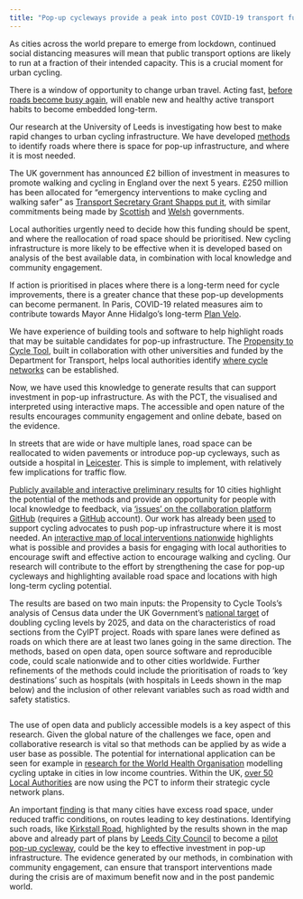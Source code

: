 ```yaml
---
title: "Pop-up cycleways provide a peak into post COVID-19 transport futures"
---
```

As cities across the world prepare to emerge from lockdown, continued social distancing measures will mean that public transport options are likely to run at a fraction of their intended capacity. This is a crucial moment for urban cycling. 

There is a window of opportunity to change urban travel. Acting fast, [before roads become busy again](https://www.forbes.com/sites/carltonreid/2020/05/07/car-traffic-rise-of-11-shows-urgent-need-for-pop-ups-to-protect-cyclists-and-pedestrians/amp/), will enable new and healthy active transport habits to become embedded long-term.

Our research at the University of Leeds is investigating how best to make rapid changes to urban cycling infrastructure. We have developed [methods](https://osf.io/7wjb6) to identify roads where there is space for pop-up infrastructure, and where it is most needed. 

The UK government has announced £2 billion of investment in measures to promote walking and cycling in England over the next 5 years. £250 million has been allocated for "emergency interventions to make cycling and walking safer" as [Transport Secretary Grant Shapps put it](https://www.gov.uk/government/speeches/transport-secretarys-statement-on-coronavirus-covid-19-9-may-2020), with similar commitments being made by [Scottish](https://www.transport.gov.scot/news/10-million-to-support-pop-up-active-travel-infrastructure/) and [Welsh](https://gov.wales/councils-challenged-change-wales-transport-environment-during-coronavirus-lockdown) governments. 

<tc-read-more id="137909"></tc-read-more>

Local authorities urgently need to decide how this funding should be spent, and where the reallocation of road space should be prioritised. New cycling infrastructure is more likely to be effective when it is developed based on analysis of the best available data, in combination with local knowledge and community engagement.

<tweet url="https://twitter.com/laura_laker/status/1257660564098162689" />

If action is prioritised in places where there is a long-term need for cycle improvements, there is a greater chance that these pop-up developments can become permanent. In Paris, COVID-19 related measures aim to contribute towards Mayor Anne Hidalgo's long-term [Plan Velo](https://www.curbed.com/2020/1/15/21065343/bike-paris-cycling-anne-hidalgo).

We have experience of building tools and software to help highlight roads that may be suitable candidates for pop-up infrastructure. The [Propensity to Cycle Tool](https://www.pct.bike/), built in collaboration with other universities and funded by the Department for Transport, helps local authorities identify [where cycle networks](https://npct.github.io/pct-shiny/regions_www/www/static/03d_other_reports/2019-use-of-pct-report.pdf) can be established. 

Now, we have used this knowledge to generate results that can support investment in pop-up infrastructure. As with the PCT, the visualised and interpreted using interactive maps. The accessible and open nature of the results encourages community engagement and online debate, based on the evidence. 

<tweet url="https://twitter.com/robinlovelace/status/1258411769682366466" />

In streets that are wide or have multiple lanes, road space can be reallocated to widen pavements or introduce pop-up cycleways, such as outside a hospital in [Leicester](https://www.leicestermercury.co.uk/news/leicester-news/light-lockdown-traffic-leicester-allows-4083625). This is simple to implement,  with relatively few implications for traffic flow. 

[Publicly available and interactive preliminary results](https://cyipt.github.io/popupCycleways/) for 10 cities highlight the potential of the methods and provide an opportunity for people with local knowledge to feedback, via ['issues' on the collaboration platform GitHub](https://github.com/cyipt/popupCycleways/issues) (requires a [GitHub](https://github.com/) account). Our work has already been [used](https://www.cyclinguk.org/press-release/100-miles-pop-cycle-lanes-could-enable-millions-cycle-safely-post-lockdown) to support cycling advocates to push pop-up infrastructure where it is most needed. An [interactive map of local interventions nationwide](https://www.cyclinguk.org/covid-19-safe-space-social-distancing) highlights what is possible and provides a basis for engaging with local authorities to encourage swift and effective action to encourage walking and cycling. Our research will contribute to the effort by strengthening the case for pop-up cycleways and highlighting available road space and locations with high long-term cycling potential.

The results are based on two main inputs: the Propensity to Cycle Tools's analysis of Census data under the UK Government’s [national target](https://www.gov.uk/government/publications/cycling-and-walking-investment-strategy) of doubling cycling levels by 2025, and data on the characteristics of road sections from the CyIPT project. Roads with spare lanes were defined as roads on which there are at least two lanes going in the same direction. The methods, based on open data, open source software and reproducible code, could scale nationwide and to other cities worldwide. Further refinements of the methods could include the prioritisation of roads to 'key destinations' such as hospitals (with hospitals in Leeds shown in the map below) and the inclusion of other relevant variables such as road width and safety statistics.

<image id="334113" align="centre" caption="Roads in Leeds with at least one spare lane that could be reallocated to provide space for active travel, and locations of hospitals" />

The use of open data and publicly accessible models is a key aspect of this research. Given the global nature of the challenges we face, open and collaborative research is vital so that methods can be applied by as wide a user base as possible. The potential for international application can be seen for example in [research for the World Health Organisation](https://atfutures.github.io/upthat/articles/adaptation.html) modelling cycling uptake in cities in low income countries. Within the UK, [over 50 Local Authorities](https://npct.github.io/pct-shiny/regions_www/www/static/03d_other_reports/2019-use-of-pct-report.pdf) are now using the PCT to inform their strategic cycle network plans.

An important [finding](https://osf.io/7wjb6) is that many cities have excess road space, under reduced traffic conditions, on routes leading to key destinations. Identifying such roads, like [Kirkstall Road](https://www.openstreetmap.org/way/7991370#map=15/53.8049/-1.5718), highlighted by the results shown in the map above and already part of plans by [Leeds City Council](https://news.leeds.gov.uk/news/new-measures-to-support-social-distancing-for-people-walking-and-cycling-in-leeds) to become a [pilot pop-up cycleway](https://www.transportxtra.com/publications/local-transport-today/news/65382/leeds-to-pilot-enhanced-cycling-safety-u), could be the key to effective investment in pop-up infrastructure. The evidence generated by our methods, in combination with community engagement, can ensure that transport interventions made during the crisis are of maximum benefit now and in the post pandemic world.



<!-- # Where is pop-up infrastructure most needed? -->

<!-- # Story  -->

<!-- The COVID-19 pandemic has transformed all sectors of the economy. -->
<!-- Transport patterns have been dramatically altered, with much discussion of plummeting demand for long distance travel. -->
<!-- Yet short-distance travel patterns have also changed greatly and, from a health and well-being perspective, this may be a more important shift. -->
<!-- With temporary infrastructure being put in place in dozens of cities worldwide, from [Park Lane in London](https://www.forbes.com/sites/carltonreid/2020/05/06/pop-up-cycleway-for-park-lane-as-tenfold-increase-in-cycling-predicted-for-london/#48aad0705b1e) to [Martin Luther King Jr Drive in Philadelphia](https://www.theguardian.com/world/2020/apr/11/world-cities-turn-their-streets-over-to-walkers-and-cyclists), [Auckland](https://www.roadtraffic-technology.com/news/nz-govt-extra-wide-footpaths/) to [Mexico City](https://bicitekas.org/sites/default/files/public/manuales/propuesta_ciclovias_temporales_cdmxvfinal.pdf), never has there been such a need for affordable, healthy and socially isolated transport that does not create the fumes that emerging evidence links to coronavirus susceptibility. -->
<!-- With the rush to act, there is a great need for evidence of *where* new interventions should be prioritised. -->
<!-- As with the medical science, research is needed now. -->
<!-- Methods developed to identify locations of high walking and cycling potential can help ensure that the 'pop-up' infrastructure that goes in now is effective, safe, and placed where it is most needed. -->


<!-- (this would be two to three sentences summarizing the article’s focus) -->

<!-- # Significance  -->

<!-- (why is this story interesting/relevant? Particularly to general audience, why should they care?)  --> 
<!-- Politicians of all stripes recognise the importance of acting now to prevent a surge in car use and resulting air pollution when the lockdown is gradually released. -->
<!-- Sadiq Kahn has advocated re-allocating road space for walking and cycling, and Boris Johnson has [talked](https://twitter.com/SomethingELLIS/status/1258031387334053888) of a post COVID-19 "new golden age for cycling". -->
<!-- Without evidence there is a risk that these words are not supported by effective and long-term interventions. -->
<!-- Our research into prioritising the right kind of cycling infrastructure where it is most needed can ensure that decisions made now are of maximum benefit for the coming months when physical distancing will need to continue. -->
<!-- Polls showing people do not want to 'return to normal' also suggest that the COVID-19 crisis represents an historic opportunity to readjust transport cities in favour of health. -->
<!-- If pop-up cycleways go where there is *long term need* there is a greater chance that people will demand they become permanent, as happened with the experimental cycleway in Torrington Place in London, where a 2 way road for motor vehicles has been converted into a thriving 2 way cycleway, enabling social distancing and zero emissions transport for keyworkers in central London. -->

<!-- # Key points -->

<!-- - Our analysis of data generated for the Department for Transport funded Propensity to Cycle Tool (PCT) and Cycling Infrastructure Prioritisation Toolkit (CyIPT) has already flagged dozens of roads in 10 major cities across England where a 'spare lane' could be replaced by low-cost bidirectional temporary infrastructure.  -->
<!-- - A method highlights roads based on number of lanes, cycling potential and length. -->
<!-- - Feedback from cycle campaigners coordinated by CyclingUK suggests the results for 10 cities (London, Birmingham, Manchester, Leeds, Liverpool, Newcastle, Sheffield, Cambridge, Bristol, Leicester) match intuition and can support local knowledge and community engagement in support of temporary infrastructure. -->
<!-- - Further work, which we are discussing with the Department for Transport, will develop more sophisticated methods to provide evidence that is urgently needed to support pop-up spaces in the UK and beyond. -->

<!-- CyclingUK are putting out a press release as an exclusive to national media organisations. -->
<!-- This article will provide a more detailed view to go out the following day while interest in the topic is at a peak. -->

<!-- Results for Manchester shown below, which highlights Priness Street, one of the roads where [space for active travel will be increased](https://www.manchestereveningnews.co.uk/news/greater-manchester-news/part-deansgate-close-cars-city-18178175) as part of the post COVID-19 recovery package in Greater Manchester. -->

<!-- ![](https://raw.githubusercontent.com/cyipt/tempCycleways/master/README_files/figure-gfm/manchester-1.png) -->



<!-- Other key points(anything additional that you want to make sure they consider/know about) Highlighting the website further etc and we would also mention the BBC exclusive here. I’ve never had a problem with the Conversation agreeing to hold off on publishing an article until an embargo or exclusive deadline has been met. However it would be good to make clear how the Conversation article will differ from the BBC coverage.   -->

 <!-- supporting the case for reclaiming road space for safe, socially distanced key worker travel. -->